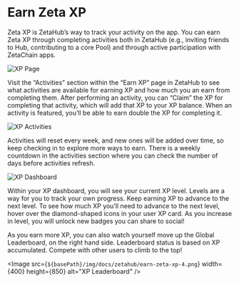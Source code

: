 

# Earn Zeta XP

Zeta XP is ZetaHub’s way to track your activity on the app. You can earn Zeta XP
through completing activities both in ZetaHub (e.g., inviting friends to Hub,
contributing to a core Pool) and through active participation with ZetaChain
apps.

![XP Page](/img/docs/zetahub/earn-zeta-xp-1.png)

Visit the “Activities” section within the “Earn XP” page in ZetaHub to see what
activities are available for earning XP and how much you an earn from completing
them. After performing an activity, you can “Claim” the XP for completing that
activity, which will add that XP to your XP balance. When an activity is
featured, you’ll be able to earn double the XP for completing it.

![XP Activities](/img/docs/zetahub/earn-zeta-xp-2.png)

Activities will reset every week, and new ones will be added over time, so keep
checking in to explore more ways to earn. There is a weekly countdown in the
activities section where you can check the number of days before activities
refresh.

![XP Dashboard](/img/docs/zetahub/earn-zeta-xp-3.png)

Within your XP dashboard, you will see your current XP level. Levels are a way
for you to track your own progress. Keep earning XP to advance to the next
level. To see how much XP you’ll need to advance to the next level, hover over
the diamond-shaped icons in your user XP card. As you increase in level, you
will unlock new badges you can share to social!

As you earn more XP, you can also watch yourself move up the Global Leaderboard,
on the right hand side. Leaderboard status is based on XP accumulated. Compete
with other users to climb to the top!

<Image src={`${basePath}/img/docs/zetahub/earn-zeta-xp-4.png`} width={400} height={850} alt="XP Leaderboard" />
